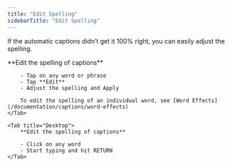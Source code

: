 ```yaml
---
title: "Edit Spelling"
sidebarTitle: "Edit Spelling"
---
```


If the automatic captions didn’t get it 100% right, you can easily adjust the spelling.

<Tabs>
    <Tab title="iOS">
        **Edit the spelling of captions**

        - Tap on any word or phrase
        - Tap **Edit**
        - Adjust the spelling and Apply

        To edit the spelling of an individual word, see [Word Effects](/documentation/captions/word-effects)
    </Tab>

    <Tab title="Desktop">
        **Edit the spelling of captions**

        - Click on any word
        - Start typing and hit RETURN
    </Tab>
</Tabs>
